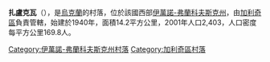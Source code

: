 {{coord|49|7|9|N|24|42|40|E|scale:30000|display=title}}

'''扎盧克瓦'''（{{lang-uk|Залуква}}），是[[烏克蘭|烏克蘭]]的村落，位於該國西部[[伊萬諾-弗蘭科夫斯克州|伊萬諾-弗蘭科夫斯克州]]，由[[加利奇區_(烏克蘭)|加利奇區]]負責管轄，始建於1940年，面積14.2平方公里，2001年人口2,403，人口密度每平方公里169.8人。

{{DEFAULTSORT:Залуква}}
[[Category:伊萬諾-弗蘭科夫斯克州村落|Category:伊萬諾-弗蘭科夫斯克州村落]]
[[Category:加利奇區村落|Category:加利奇區村落]]


{{IvanoFrankivsk-geo-stub}}